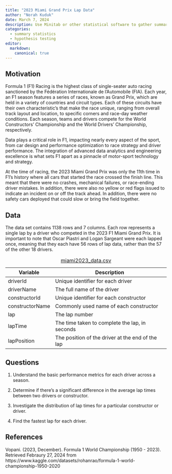 ```yaml
---
title: "2023 Miami Grand Prix Lap Data"
author: "Norah Kuduk"
date: March 7, 2024
description: Use Minitab or other statistical software to gather summary statistics about the 2023 F1 Miami GP
categories:
  - summary statistics
  - hypothesis testing
editor:
  markdown: 
    canonical: true
---
```


## Motivation

Formula 1 (F1) Racing is the highest class of single-seater auto racing sanctioned by the Fédération Internationale de l'Automobile (FIA). Each year, an F1 season features a series of races, known as Grand Prix, which are held in a variety of countries and circuit types. Each of these circuits have their own characteristic's that make the race unique, ranging from overall track layout and location, to specific corners and race-day weather conditions. Each season, teams and drivers compete for the World Constructors' Championship and the World Drivers' Championship, respectively.

Data plays a critical role in F1, impacting nearly every aspect of the sport, from car design and performance optimization to race strategy and driver performance. The integration of advanced data analytics and engineering excellence is what sets F1 apart as a pinnacle of motor-sport technology and strategy.

At the time of racing, the 2023 Miami Grand Prix was only the 11th time in F1's history where all cars that started the race crossed the finish line. This meant that there were no crashes, mechanical failures, or race-ending driver mistakes. In addition, there were also no yellow or red flags issued to indicate an incident on or off the track ahead. In addition, there were no safety cars deployed that could slow or bring the field together.

## Data

The data set contains 1138 rows and 7 columns. Each row represents a single lap by a driver who competed in the 2023 F1 Miami Grand Prix. It is important to note that Oscar Piastri and Logan Sargeant were each lapped once, meaning that they each have 56 rows of lap data, rather than the 57 of the other 18 drivers.

| Variable        | Description                                      |
|-----------------|--------------------------------------------------|
| driverId        | Unique identifier for each driver                |
| driverName      | The full name of the driver                      |
| constructorId   | Unique identifier for each constructor           |
| constructorName | Commonly used name of each constructor           |
| lap             | The lap number                                   |
| lapTime         | The time taken to complete the lap, in seconds   |
| lapPosition     | The position of the driver at the end of the lap |

: [miami2023_data.csv](../data/miami2023_data.csv)

## Questions

1.  Understand the basic performance metrics for each driver across a season.

2.  Determine if there's a significant difference in the average lap times between two drivers or constructor.

3.  Investigate the distribution of lap times for a particular constructor or driver.

4.  Find the fastest lap for each driver.

## References

Vopani. (2023, December). Formula 1 World Championship (1950 - 2023). Retrieved Febraury 27, 2024 from https://www.kaggle.com/datasets/rohanrao/formula-1-world-championship-1950-2020
